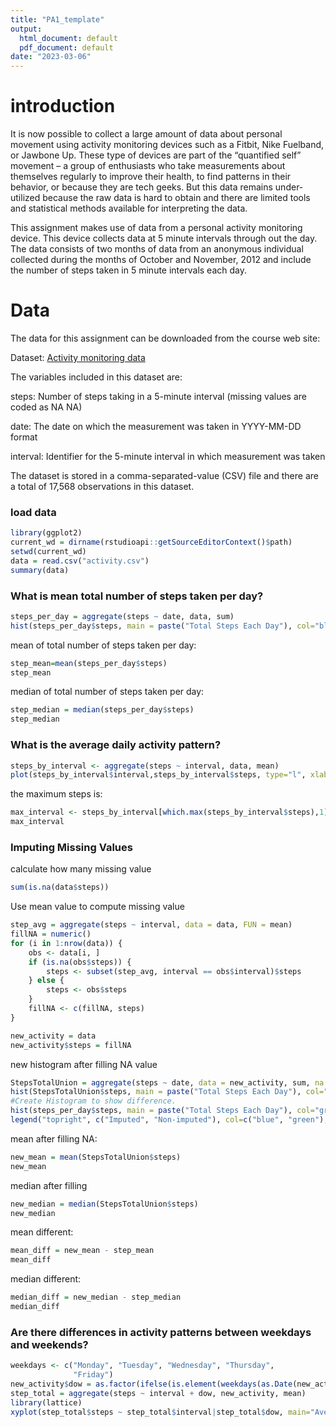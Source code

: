 ---
title: "PA1_template"
output:
  html_document: default
  pdf_document: default
date: "2023-03-06"
---

# introduction
It is now possible to collect a large amount of data about personal movement using activity monitoring devices such as a Fitbit, Nike Fuelband, or Jawbone Up. These type of devices are part of the “quantified self” movement – a group of enthusiasts who take measurements about themselves regularly to improve their health, to find patterns in their behavior, or because they are tech geeks. But this data remains under-utilized because the raw data is hard to obtain and there are limited tools and statistical methods available for interpreting the data. 

This assignment makes use of data from a personal activity monitoring device. This device collects data at 5 minute intervals through out the day. The data consists of two months of data from an anonymous individual collected during the months of October and November, 2012 and include the number of steps taken in 5 minute intervals each day.

# Data

The data for this assignment can be downloaded from the course web site:

Dataset: [Activity monitoring data](https://d396qusza40orc.cloudfront.net/repdata%2Fdata%2Factivity.zip)

The variables included in this dataset are:

steps: Number of steps taking in a 5-minute interval (missing values are coded as 
NA
NA)

date: The date on which the measurement was taken in YYYY-MM-DD format

interval: Identifier for the 5-minute interval in which measurement was taken

The dataset is stored in a comma-separated-value (CSV) file and there are a total of 17,568 observations in this dataset.

### load data

```{r}
library(ggplot2)
current_wd = dirname(rstudioapi::getSourceEditorContext()$path)
setwd(current_wd)
data = read.csv("activity.csv")
summary(data)
```
### What is mean total number of steps taken per day?

```{r, warning=FALSE}
steps_per_day = aggregate(steps ~ date, data, sum)
hist(steps_per_day$steps, main = paste("Total Steps Each Day"), col="blue",xlab="Number of Steps")
```

mean of total number of steps taken per day: 
```{r, warning=FALSE}
step_mean=mean(steps_per_day$steps)
step_mean
```
median of total number of steps taken per day: 
```{r, warning=FALSE}
step_median = median(steps_per_day$steps)
step_median
```

### What is the average daily activity pattern?

```{r}
steps_by_interval <- aggregate(steps ~ interval, data, mean)
plot(steps_by_interval$interval,steps_by_interval$steps, type="l", xlab="Interval", ylab="Number of Steps",main="Average Number of Steps per Day by Interval")
```

the maximum steps is:
```{r}
max_interval <- steps_by_interval[which.max(steps_by_interval$steps),1]
max_interval
```

### Imputing Missing Values

calculate how many missing value
```{r}
sum(is.na(data$steps))
```

Use mean value to compute missing value
```{r}
step_avg = aggregate(steps ~ interval, data = data, FUN = mean)
fillNA = numeric()
for (i in 1:nrow(data)) {
    obs <- data[i, ]
    if (is.na(obs$steps)) {
        steps <- subset(step_avg, interval == obs$interval)$steps
    } else {
        steps <- obs$steps
    }
    fillNA <- c(fillNA, steps)
}

new_activity = data
new_activity$steps = fillNA
```

new histogram after filling NA value
```{r}
StepsTotalUnion = aggregate(steps ~ date, data = new_activity, sum, na.rm = TRUE)
hist(StepsTotalUnion$steps, main = paste("Total Steps Each Day"), col="blue", xlab="Number of Steps")
#Create Histogram to show difference. 
hist(steps_per_day$steps, main = paste("Total Steps Each Day"), col="green", xlab="Number of Steps", add=T)
legend("topright", c("Imputed", "Non-imputed"), col=c("blue", "green"), lwd=10)

```

mean after filling NA:
```{r}
new_mean = mean(StepsTotalUnion$steps)
new_mean
```

median after filling
```{r}
new_median = median(StepsTotalUnion$steps)
new_median
```

mean different:
```{r}
mean_diff = new_mean - step_mean
mean_diff
```

median different:
```{r}
median_diff = new_median - step_median
median_diff
```

### Are there differences in activity patterns between weekdays and weekends?

```{r}
weekdays <- c("Monday", "Tuesday", "Wednesday", "Thursday", 
              "Friday")
new_activity$dow = as.factor(ifelse(is.element(weekdays(as.Date(new_activity$date)),weekdays), "Weekday", "Weekend"))
step_total = aggregate(steps ~ interval + dow, new_activity, mean)
library(lattice)
xyplot(step_total$steps ~ step_total$interval|step_total$dow, main="Average Steps per Day by Interval",xlab="Interval", ylab="Steps",layout=c(1,2), type="l")
```